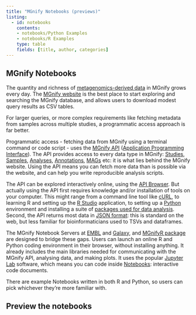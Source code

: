 ```yaml
---
title: "MGnify Notebooks (previews)"
listing:
  - id: notebooks
    contents: 
    - notebooks/Python Examples
    - notebooks/R Examples
    type: table
    fields: [title, author, categories]
---
```


## MGnify Notebooks
The quantity and richness of [metagenomics-derived data](https://www.ebi.ac.uk/metagenomics/search>) in MGnify grows every day. 
The [MGnify website](https://www.ebi.ac.uk/metagenomics/) is the best place to start exploring and searching the MGnify database, and allows users to download modest query results as CSV tables.

For larger queries, or more complex requirements like fetching metadata from samples across multiple studies, a programmatic access approach is far better.

Programmatic access - fetching data from MGnify using a terminal command or code script - uses the [MGnify API](https://docs.mgnify.org/en/latest/api.html) ([Application Programming Interface](https://en.wikipedia.org/wiki/API)).
The API provides access to every data type in MGnify: 
[Studies](https://www.ebi.ac.uk/metagenomics/api/v1/studies), 
[Samples](https://www.ebi.ac.uk/metagenomics/api/v1/samples), 
[Analyses](https://www.ebi.ac.uk/metagenomics/api/v1/analyses), 
[Annotations](https://www.ebi.ac.uk/metagenomics/api/v1/annotations/interpro-identifiers), 
[MAGs](https://www.ebi.ac.uk/metagenomics/api/v1/genome-catalogues) etc: 
it is what lies behind the MGnify website. 
Using the API means you can fetch more data than is possible via the website, and can help you write reproducible analysis scripts.

The API can be explored interactively online, using the [API Browser](https://www.ebi.ac.uk/metagenomics/api/v1/).
But actually using the API first requires knowledge and/or installation of tools on your computer. 
This might range from a command line tool like [cURL](<https://curl.se/), to learning R and setting up the [R Studio](https://www.rstudio.com/) application, to setting up a [Python](https://www.python.org/) environment and installing a suite of [packages used for data analysis](https://pandas.pydata.org/).
Second, the API returns most data in [JSON format](https://developer.mozilla.org/en-US/docs/Learn/JavaScript/Objects/JSON): this is standard on the web, but less familiar for bioinformaticians used to TSVs and dataframes.

The MGnify Notebook Servers at [EMBL](http://notebooks.mgnify.org/) and [Galaxy](https://usegalaxy.eu/root?tool_id=interactive_tool_mgnify_notebook), and [MGnifyR package](https://github.com/beadyallen/MGnifyR) are designed to bridge these gaps. 
Users can launch an online R and Python coding environment in their browser, without installing anything.
It already includes the main libraries needed for communicating with the MGnify API, analysing data, and making plots.
It uses the popular [Jupyter Lab](https://jupyter.org/) software, which means you can code inside [Notebooks](https://jupyter-notebook.readthedocs.io/en/latest/): interactive code documents.

There are example Notebooks written in both R and Python, so users can pick whichever they're more familiar with.

## Preview the notebooks
:::{#notebooks}
:::

